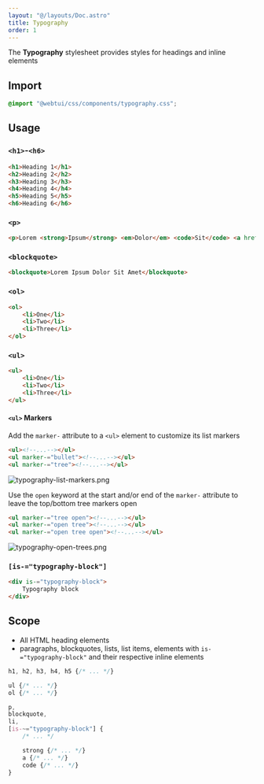 ```yaml
---
layout: "@/layouts/Doc.astro"
title: Typography
order: 1
---
```


The **Typography** stylesheet provides styles for headings and inline elements

## Import

```css
@import "@webtui/css/components/typography.css";
```

## Usage

### `<h1>`-`<h6>`

```html
<h1>Heading 1</h1>
<h2>Heading 2</h2>
<h3>Heading 3</h3>
<h4>Heading 4</h4>
<h5>Heading 5</h5>
<h6>Heading 6</h6>
```

### `<p>`

```html
<p>Lorem <strong>Ipsum</strong> <em>Dolor</em> <code>Sit</code> <a href="https://example.com">Amet</a></p>
```

### `<blockquote>`

```html
<blockquote>Lorem Ipsum Dolor Sit Amet</blockquote>
```

### `<ol>`

```html
<ol>
    <li>One</li>
    <li>Two</li>
    <li>Three</li>
</ol>
```

### `<ul>`

```html
<ul>
    <li>One</li>
    <li>Two</li>
    <li>Three</li>
</ul>
```

#### `<ul>` Markers

Add the `marker-` attribute to a `<ul>` element to customize its list markers

```html
<ul><!--...--></ul>
<ul marker-="bullet"><!--...--></ul>
<ul marker-="tree"><!--...--></ul>
```

![typography-list-markers.png](../../assets/typography-list-markers.png)

Use the `open` keyword at the start and/or end of the `marker-` attribute to leave the top/bottom tree markers open

```html
<ul marker-="tree open"><!--...--></ul>
<ul marker-="open tree"><!--...--></ul>
<ul marker-="open tree open"><!--...--></ul>
```

![typography-open-trees.png](../../assets/typography-open-trees.png)

### `[is-="typography-block"]`

```html
<div is-="typography-block">
    Typography block
</div>
```

## Scope

- All HTML heading elements
- paragraphs, blockquotes, lists, list items, elements with `is-="typography-block"` and their respective inline elements

```css
h1, h2, h3, h4, h5 {/* ... */}

ul {/* ... */}
ol {/* ... */}

p,
blockquote,
li,
[is-~="typography-block"] {
    /* ... */

    strong {/* ... */}
    a {/* ... */}
    code {/* ... */}
}
```
